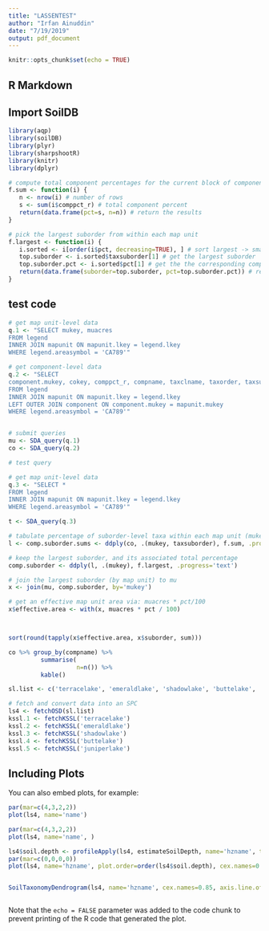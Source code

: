 ```yaml
---
title: "LASSENTEST"
author: "Irfan Ainuddin"
date: "7/19/2019"
output: pdf_document
---
```


```r
knitr::opts_chunk$set(echo = TRUE)
```

## R Markdown

## Import SoilDB
```r
library(aqp)
library(soilDB)
library(plyr)
library(sharpshootR)
library(knitr)
library(dplyr)
```

```r
# compute total component percentages for the current block of components
f.sum <- function(i) {
   n <- nrow(i) # number of rows
   s <- sum(i$comppct_r) # total component percent
   return(data.frame(pct=s, n=n)) # return the results
}

# pick the largest suborder from within each map unit
f.largest <- function(i) {
   i.sorted <- i[order(i$pct, decreasing=TRUE), ] # sort largest -> smallest
   top.suborder <- i.sorted$taxsuborder[1] # get the largest suborder
   top.suborder.pct <- i.sorted$pct[1] # get the the corresponding component percent
   return(data.frame(suborder=top.suborder, pct=top.suborder.pct)) # return results
}
```
## test code 

```r

# get map unit-level data
q.1 <- "SELECT mukey, muacres
FROM legend
INNER JOIN mapunit ON mapunit.lkey = legend.lkey
WHERE legend.areasymbol = 'CA789'"

# get component-level data
q.2 <- "SELECT 
component.mukey, cokey, comppct_r, compname, taxclname, taxorder, taxsuborder, taxgrtgroup, taxsubgrp, muname, component.chkey
FROM legend
INNER JOIN mapunit ON mapunit.lkey = legend.lkey
LEFT OUTER JOIN component ON component.mukey = mapunit.mukey
WHERE legend.areasymbol = 'CA789'"


# submit queries
mu <- SDA_query(q.1)
co <- SDA_query(q.2)

# test query

# get map unit-level data
q.3 <- "SELECT *
FROM legend
INNER JOIN mapunit ON mapunit.lkey = legend.lkey
WHERE legend.areasymbol = 'CA789'"

t <- SDA_query(q.3)

# tabulate percentage of suborder-level taxa within each map unit (mukey)
l <- comp.suborder.sums <- ddply(co, .(mukey, taxsuborder), f.sum, .progress='text')

# keep the largest suborder, and its associated total percentage
comp.suborder <- ddply(l, .(mukey), f.largest, .progress='text')

# join the largest suborder (by map unit) to mu
x <- join(mu, comp.suborder, by='mukey')

# get an effective map unit area via: muacres * pct/100
x$effective.area <- with(x, muacres * pct / 100)




```

```r
sort(round(tapply(x$effective.area, x$suborder, sum)))

co %>% group_by(compname) %>% 
         summarise( 
                   n=n()) %>% 
         kable()
```

```r
sl.list <- c('terracelake', 'emeraldlake', 'shadowlake', 'buttelake', 'juniperlake')

# fetch and convert data into an SPC
ls4 <- fetchOSD(sl.list)
kssl.1 <- fetchKSSL('terracelake')
kssl.2 <- fetchKSSL('emeraldlake')
kssl.3 <- fetchKSSL('shadowlake')
kssl.4 <- fetchKSSL('buttelake')
kssl.5 <- fetchKSSL('juniperlake')
```



## Including Plots

You can also embed plots, for example:

```r
par(mar=c(4,3,2,2))
plot(ls4, name='name')

```


```r
par(mar=c(4,3,2,2))
plot(ls4, name='name', )

```


```r
ls4$soil.depth <- profileApply(ls4, estimateSoilDepth, name='hzname', top='top', bottom='bottom')
par(mar=c(0,0,0,0))
plot(ls4, name='hzname', plot.order=order(ls4$soil.depth), cex.names=0.85, axis.line.offset=-5)


SoilTaxonomyDendrogram(ls4, name='hzname', cex.names=0.85, axis.line.offset=-5)


```


```r



```

Note that the `echo = FALSE` parameter was added to the code chunk to prevent printing of the R code that generated the plot.
